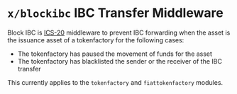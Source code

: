# `x/blockibc` IBC Transfer Middleware

Block IBC is [ICS-20](https://github.com/cosmos/ibc/blob/main/spec/app/ics-020-fungible-token-transfer/README.md) middleware to prevent IBC forwarding when the asset is the issuance asset of a tokenfactory for the following cases:
- The tokenfactory has paused the movement of funds for the asset
- The tokenfactory has blacklisted the sender or the receiver of the IBC transfer

This currently applies to the `tokenfactory` and `fiattokenfactory` modules.